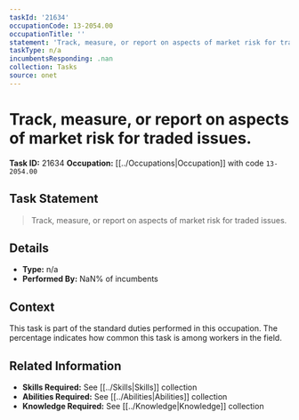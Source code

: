 ```yaml
---
taskId: '21634'
occupationCode: 13-2054.00
occupationTitle: ''
statement: 'Track, measure, or report on aspects of market risk for traded issues.'
taskType: n/a
incumbentsResponding: .nan
collection: Tasks
source: onet
---
```

# Track, measure, or report on aspects of market risk for traded issues.

**Task ID:** 21634
**Occupation:** [[../Occupations|Occupation]] with code `13-2054.00`

## Task Statement

> Track, measure, or report on aspects of market risk for traded issues.

## Details

- **Type:** n/a
- **Performed By:** NaN% of incumbents

## Context

This task is part of the standard duties performed in this occupation. The percentage indicates how common this task is among workers in the field.

## Related Information

- **Skills Required:** See [[../Skills|Skills]] collection
- **Abilities Required:** See [[../Abilities|Abilities]] collection
- **Knowledge Required:** See [[../Knowledge|Knowledge]] collection
